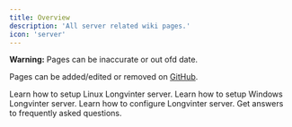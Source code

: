 ```yaml
---
title: Overview
description: 'All server related wiki pages.'
icon: 'server'
---
```


<Warning>**Warning:** Pages can be inaccurate or out ofd date.</Warning>

Pages can be added/edited or removed on [GitHub](https://github.com/uuvana-studios/vinter-wiki).

<CardGroup cols={2}>
  <Card
    title="Linux"
    icon="linux"
    href="/server/linux"
  >
    Learn how to setup Linux Longvinter server.
  </Card>
  <Card
    title="Windows"
    icon="windows"
    href="/server/windows"
  >
    Learn how to setup Windows Longvinter server.
  </Card>
  <Card
    title="Configuration"
    icon="gear"
    href="/server/configuration"
  >
    Learn how to configure Longvinter server.
  </Card>
  <Card
    title="FAQ"
    icon="question"
    href="/server/faq"
  >
    Get answers to frequently asked questions.
  </Card>
</CardGroup>
